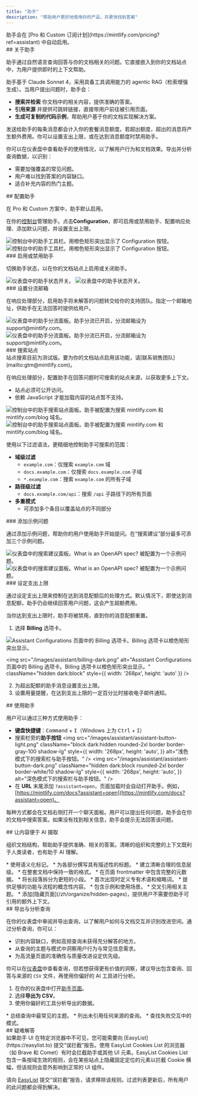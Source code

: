 ```yaml
---
title: "助手"
description: "帮助用户更好地使用你的产品，并更快找到答案"
---
```


<Info>
  助手会在 [Pro 和 Custom 订阅计划](https://mintlify.com/pricing?ref=assistant) 中自动启用。
</Info>

<div id="about-the-assistant">
  ## 关于助手
</div>

助手通过自然语言查询回答与你的文档相关的问题。它直接嵌入到你的文档站点中，为用户提供即时的上下文帮助。

助手基于 Claude Sonnet 4，采用具备工具调用能力的 agentic RAG（检索增强生成）。当用户提出问题时，助手会：

* **搜索并检索** 你文档中的相关内容，提供准确的答案。
* **引用来源** 并提供可跳转链接，直接带用户前往被引用页面。
* **生成可复制的代码示例**，帮助用户基于你的文档实现解决方案。

发送给助手的每条消息都会计入你的套餐消息额度。若超出额度，超出的消息将产生额外费用。你可以设置支出上限，或在达到消息额度时禁用助手。

你可以在仪表盘中查看助手的使用情况，以了解用户行为和文档效果。导出并分析查询数据，以识别：

* 需要加强覆盖的常见问题。
* 用户难以找到答案的内容缺口。
* 适合补充内容的热门主题。

<div id="configuring-the-assistant">
  ## 配置助手
</div>

在 Pro 和 Custom 方案中，助手默认启用。

在你的[控制台](https://dashboard.mintlify.com/products/assistant/settings)管理助手。点击**Configuration**，即可启用或禁用助手、配置响应处理、添加默认问题，并设置支出上限。

<Frame>
  <img src="/images/assistant/configuration-light.png" alt="控制台中的助手工具栏。用橙色矩形突出显示了 Configuration 按钮。" className="block dark:hidden" />

  <img src="/images/assistant/configuration-dark.png" alt="控制台中的助手工具栏。用橙色矩形突出显示了 Configuration 按钮。" className="hidden dark:block" />
</Frame>

<div id="enable-or-disable-the-assistant">
  ### 启用或禁用助手
</div>

切换助手状态，以在你的文档站点上启用或关闭助手。

<Frame>
  <img src="/images/assistant/status-light.png" alt="仪表盘中的助手状态开关。" className="block dark:hidden" />

  <img src="/images/assistant/status-dark.png" alt="仪表盘中的助手状态开关。" className="hidden dark:block" />
</Frame>

<div id="set-deflection-email">
  ### 设置分流邮箱
</div>

在响应处理部分，启用助手将未解答的问题转交给你的支持团队。指定一个邮箱地址，供助手在无法回答时提供给用户。

<Frame>
  <img src="/images/assistant/deflection-light.png" alt="仪表盘中的助手分流面板。助手分流已开启，分流邮箱设为 support@mintlify.com。" className="block dark:hidden" />

  <img src="/images/assistant/deflection-dark.png" alt="仪表盘中的助手分流面板。助手分流已开启，分流邮箱设为 support@mintlify.com。" className="hidden dark:block" />
</Frame>

<div id="search-sites">
  ### 搜索站点
</div>

<Note>
  站点搜索目前为测试版。要为你的文档站点启用该功能，请[联系销售团队](mailto:gtm@mintlify.com)。
</Note>

在响应处理部分，配置助手在回答问题时可搜索的站点来源，以获取更多上下文。

* 站点必须可公开访问。
* 依赖 JavaScript 才能加载内容的站点暂不支持。

<Frame>
  <img src="/images/assistant/search-sites-light.png" alt="控制台中的助手搜索站点面板。助手被配置为搜索 mintlify.com 和 mintlify.com/blog 域名。" className="block dark:hidden" />

  <img src="/images/assistant/search-sites-dark.png" alt="控制台中的助手搜索站点面板。助手被配置为搜索 mintlify.com 和 mintlify.com/blog 域名。" className="hidden dark:block" />
</Frame>

使用以下过滤语法，更精细地控制助手可搜索的范围：

* **域级过滤**
  * `example.com`：仅搜索 `example.com` 域
  * `docs.example.com`：仅搜索 `docs.example.com` 子域
  * `*.example.com`：搜索 `example.com` 的所有子域
* **路径级过滤**
  * `docs.example.com/api`：搜索 `/api` 子路径下的所有页面
* **多重模式**
  * 可添加多个条目以覆盖站点的不同部分

<div id="add-sample-questions">
  ### 添加示例问题
</div>

通过添加示例问题，帮助你的用户使用助手开始提问。在“搜索建议”部分最多可添加三个示例问题。

<Frame>
  <img src="/images/assistant/search-suggestions-light.png" alt="仪表盘中的搜索建议面板。What is an OpenAPI spec? 被配置为一个示例问题。" className="block dark:hidden" />

  <img src="/images/assistant/search-suggestions-dark.png" alt="仪表盘中的搜索建议面板。What is an OpenAPI spec? 被配置为一个示例问题。" className="hidden dark:block" />
</Frame>

<div id="set-a-spend-limit">
  ### 设定支出上限
</div>

通过设定支出上限来控制在达到消息配额后的处理方式。默认情况下，即使达到消息配额，助手仍会继续回答用户问题，这会产生超额费用。

当你达到支出上限时，助手将被禁用，直到你的消息配额重置。

1. 选择 **Billing** 选项卡。

<Frame>
  <img src="/images/assistant/billing-light.png" alt="Assistant Configurations 页面中的 Billing 选项卡。Billing 选项卡以橙色矩形突出显示。" className="block dark:hidden" style={{ width: '268px', height: 'auto' }} />

  <img src="/images/assistant/billing-dark.png" alt="Assistant Configurations 页面中的 Billing 选项卡。Billing 选项卡以橙色矩形突出显示。" className="hidden dark:block" style={{ width: '268px', height: 'auto' }} />
</Frame>

2. 为超出配额的助手消息设置支出上限。
3. 设置用量提醒，在达到支出上限的一定百分比时接收电子邮件通知。

<div id="using-the-assistant">
  ## 使用助手
</div>

用户可以通过三种方式使用助手：

* **键盘快捷键**：<kbd>Command</kbd> + <kbd>I</kbd>（Windows 上为 <kbd>Ctrl</kbd> + <kbd>I</kbd>）
* 搜索栏旁的**助手按钮**
  <img
    src="/images/assistant/assistant-button-light.png"
    className="block dark:hidden rounded-2xl border border-gray-100 shadow-lg"
    style={{
    width: '268px',
    height: 'auto',
  }}
    alt="浅色模式下的搜索栏与助手按钮。"
  />
  <img
    src="/images/assistant/assistant-button-dark.png"
    className="hidden dark:block rounded-2xl border border-white/10 shadow-lg"
    style={{
    width: '268px',
    height: 'auto',
  }}
    alt="深色模式下的搜索栏与助手按钮。"
  />
* 在 **URL** 末尾添加 `?assistant=open`，页面加载时会自动打开助手。例如，[https://mintlify.com/docs?assistant=open](https://mintlify.com/docs?assistant=open)。

每种方式都会在文档右侧打开一个聊天面板。用户可以提出任何问题，助手会在你的文档中搜索答案。如果没有找到相关信息，助手会提示无法回答该问题。

<div id="making-content-ai-ingestible">
  ## 让内容便于 AI 摄取
</div>

组织文档结构，帮助助手提供准确、相关的答案。清晰的组织和完整的上下文既利于人类读者，也有助于 AI 理解。

<Card title="结构与组织">
  * 使用语义化标记。
  * 为各部分撰写具有描述性的标题。
  * 建立清晰合理的信息层级。
  * 在整套文档中保持一致的格式。
  * 在页面 frontmatter 中包含完整的元数据。
  * 将长段落拆分为更短的小段。
</Card>

<Card title="上下文">
  * 首次出现时定义专有术语和缩略词。
  * 提供足够的功能与流程的概念性内容。
  * 包含示例和使用场景。
  * 交叉引用相关主题。
  * 添加[隐藏页面](/zh/organize/hidden-pages)，提供用户不需要但助手可引用的额外上下文。
</Card>

<div id="exporting-and-analyzing-queries">
  ## 导出与分析查询
</div>

在你的仪表盘中审阅并导出查询，以了解用户如何与文档交互并识别改进空间。通过分析查询，你可以：

* 识别内容缺口，例如高频查询未获得充分解答的地方。
* 从查询的主题与模式中洞察用户行为与常见信息需求。
* 为高流量页面的准确性与质量改进设定优先级。

你可以在[仪表盘](https://dashboard.mintlify.com/products/assistant)中查看查询，但若想获得更有价值的洞察，建议导出包含查询、回答与来源的 `CSV` 文件，再使用你偏好的 AI 工具进行分析。

1. 在你的仪表盘中打开[助手页面](https://dashboard.mintlify.com/products/assistant)。
2. 选择**导出为 CSV**。
3. 使用你偏好的工具分析导出的数据。

<Card title="示例分析提示">
  * 总结查询中最常见的主题。
  * 列出未引用任何来源的查询。
  * 查找失败交互中的模式。
</Card>

<div id="troubleshooting">
  ## 疑难解答
</div>

<Accordion title="助手聊天栏不可见">
  如果助手 UI 在特定浏览器中不可见，您可能需要向 [EasyList](https://easylist.to) 提交“误拦截”报告。使用 EasyList Cookies List 的浏览器（如 Brave 和 Comet）有时会拦截助手或其他 UI 元素。EasyList Cookies List 包含一条按域生效的规则，会在某些站点上隐藏固定定位的元素以拦截 Cookie 横幅，但该规则会意外影响到正常的 UI 组件。

  请向 [EasyList](https://github.com/easylist/easylist) 提交“误拦截”报告，请求移除该规则。过滤列表更新后，所有用户的此问题都会得到解决。
</Accordion>